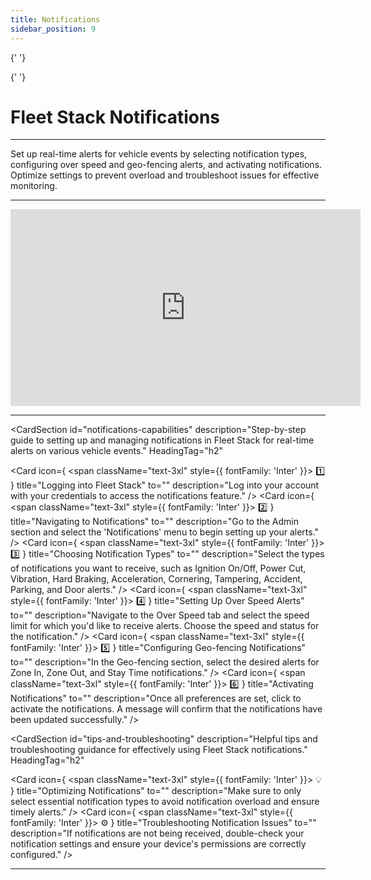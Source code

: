 ```yaml
---
title: Notifications
sidebar_position: 9
---
```



<Head>
  <meta charSet="UTF-8" />
  <meta name="viewport" content="width=device-width, initial-scale=1.0" />
  <title>Fleet Stack Notifications</title>
  <meta name="description" content="A comprehensive guide to setting up and managing notifications in Fleet Stack, including vehicle event alerts, over-speed warnings, and geo-fencing notifications." />
  <meta name="keywords" content="Notifications, Fleet Stack, vehicle alerts, over-speed warnings, geo-fencing, software guide" />
  <meta name="author" content="Fleet Stack Team" />
  <meta name="robots" content="index, follow" />
  <link rel="canonical" href="https://docs.fleetstackglobal.com/guides/Features-and-Tools/notifications/" />
  
  <!-- Open Graph Metadata for social sharing -->
  <meta property="og:title" content="Fleet Stack Notifications" />
  <meta property="og:description" content="A comprehensive guide to setting up and managing notifications in Fleet Stack, including vehicle event alerts, over-speed warnings, and geo-fencing notifications." />
  <meta property="og:type" content="website" />
  <meta property="og:url" content="https://docs.fleetstackglobal.com/guides/Features-and-Tools/notifications/" />
  <meta property="og:image" content="https://fleetstackglobal.com/assets/img/Graphics/orginal/Stack01.png" />
  
  <!-- Twitter Card Metadata -->
  <meta name="twitter:card" content="summary_large_image" />
  <meta name="twitter:title" content="Fleet Stack Notifications" />
  <meta name="twitter:description" content="A comprehensive guide to setting up and managing notifications in Fleet Stack, including vehicle event alerts, over-speed warnings, and geo-fencing notifications." />
  <meta name="twitter:image" content="https://fleetstackglobal.com/assets/img/Graphics/orginal/Stack01.png" />

  <!-- Schema.org JSON-LD Markup for TechArticle -->

{' '}

<script type="application/ld+json">
  {`
      {
        "@context": "https://schema.org",
        "@type": "TechArticle",
        "mainEntityOfPage": {
          "@type": "WebPage",
          "@id": "https://docs.fleetstackglobal.com/guides/Features-and-Tools/notifications/"
        },
        "headline": "Fleet Stack Notifications",
        "description": "Set up real-time alerts for vehicle events by selecting notification types, configuring over speed and geo-fencing alerts, and activating notifications.",
        "image": "https://fleetstackglobal.com/assets/img/Graphics/orginal/Stack01.png",
        "author": {
          "@type": "Organization",
          "name": "Fleet Stack"
        },
        "publisher": {
          "@type": "Organization",
          "name": "Fleet Stack",
          "logo": {
            "@type": "ImageObject",
            "url": "https://fleetstackglobal.com"
          }
        }
      }
    `}
</script>

  <!-- Schema.org JSON-LD Markup for the Guide -->

{' '}

<script type="application/ld+json">
  {`
      {
        "@context": "https://schema.org",
        "@type": "WebPage",
        "name": "Fleet Stack Notifications",
        "description": "A comprehensive guide to setting up and managing notifications in Fleet Stack, including vehicle event alerts, over-speed warnings, and geo-fencing notifications.",
        "mainEntity": [
          {
            "@type": "ItemList",
            "itemListElement": [
              {
                "@type": "ListItem",
                "position": 1,
                "name": "Logging into Fleet Stack",
                "description": "Log into your account with your credentials to access the notifications feature."
              },
              {
                "@type": "ListItem",
                "position": 2,
                "name": "Navigating to Notifications",
                "description": "Go to the Admin section and select the 'Notifications' menu to begin setting up your alerts."
              },
              {
                "@type": "ListItem",
                "position": 3,
                "name": "Choosing Notification Types",
                "description": "Select the types of notifications you want to receive, such as Ignition On/Off, Power Cut, Vibration, Hard Braking, Acceleration, Cornering, Tampering, Accident, Parking, and Door alerts."
              },
              {
                "@type": "ListItem",
                "position": 4,
                "name": "Setting Up Over Speed Alerts",
                "description": "Navigate to the Over Speed tab and select the speed limit for which you'd like to receive alerts. Choose the speed and status for the notification."
              },
              {
                "@type": "ListItem",
                "position": 5,
                "name": "Configuring Geo-fencing Notifications",
                "description": "In the Geo-fencing section, select the desired alerts for Zone In, Zone Out, and Stay Time notifications."
              },
              {
                "@type": "ListItem",
                "position": 6,
                "name": "Activating Notifications",
                "description": "Once all preferences are set, click to activate the notifications. A message will confirm that the notifications have been updated successfully."
              },
              {
                "@type": "ListItem",
                "position": 7,
                "name": "Optimizing Notifications",
                "description": "Make sure to only select essential notification types to avoid notification overload and ensure timely alerts."
              },
              {
                "@type": "ListItem",
                "position": 8,
                "name": "Troubleshooting Notification Issues",
                "description": "If notifications are not being received, double-check your notification settings and ensure your device's permissions are correctly configured."
              }
            ]
          }
        ]
      }
    `}
</script>

</Head>

# Fleet Stack Notifications

---

Set up real-time alerts for vehicle events by selecting notification types, configuring over speed and geo-fencing alerts, and activating notifications. Optimize settings to prevent overload and troubleshoot issues for effective monitoring.

---

<div style={{ display: 'flex', justifyContent: 'center', marginTop: '20px' }}>
  <iframe
    width="560"
    height="315"
    src="https://www.youtube.com/embed/APReC1rvERA?si=seOigNytdteQxV5R"
    title="Scheduled Reports Management Tutorial"
    frameBorder="0"
    allow="accelerometer; autoplay; clipboard-write; encrypted-media; gyroscope; picture-in-picture"
    allowFullScreen
  ></iframe>
</div>

---

<CardSection
  id="notifications-capabilities"
  description="Step-by-step guide to setting up and managing notifications in Fleet Stack for real-time alerts on various vehicle events."
  HeadingTag="h2"
>
  <Card
    icon={
      <span className="text-3xl" style={{ fontFamily: 'Inter' }}>
        1️⃣
      </span>
    }
    title="Logging into Fleet Stack"
    to=""
    description="Log into your account with your credentials to access the notifications feature."
  />
  <Card
    icon={
      <span className="text-3xl" style={{ fontFamily: 'Inter' }}>
        2️⃣
      </span>
    }
    title="Navigating to Notifications"
    to=""
    description="Go to the Admin section and select the 'Notifications' menu to begin setting up your alerts."
  />
  <Card
    icon={
      <span className="text-3xl" style={{ fontFamily: 'Inter' }}>
        3️⃣
      </span>
    }
    title="Choosing Notification Types"
    to=""
    description="Select the types of notifications you want to receive, such as Ignition On/Off, Power Cut, Vibration, Hard Braking, Acceleration, Cornering, Tampering, Accident, Parking, and Door alerts."
  />
  <Card
    icon={
      <span className="text-3xl" style={{ fontFamily: 'Inter' }}>
        4️⃣
      </span>
    }
    title="Setting Up Over Speed Alerts"
    to=""
    description="Navigate to the Over Speed tab and select the speed limit for which you'd like to receive alerts. Choose the speed and status for the notification."
  />
  <Card
    icon={
      <span className="text-3xl" style={{ fontFamily: 'Inter' }}>
        5️⃣
      </span>
    }
    title="Configuring Geo-fencing Notifications"
    to=""
    description="In the Geo-fencing section, select the desired alerts for Zone In, Zone Out, and Stay Time notifications."
  />
  <Card
    icon={
      <span className="text-3xl" style={{ fontFamily: 'Inter' }}>
        6️⃣
      </span>
    }
    title="Activating Notifications"
    to=""
    description="Once all preferences are set, click to activate the notifications. A message will confirm that the notifications have been updated successfully."
  />
</CardSection>

<CardSection
  id="tips-and-troubleshooting"
  description="Helpful tips and troubleshooting guidance for effectively using Fleet Stack notifications."
  HeadingTag="h2"
>
  <Card
    icon={
      <span className="text-3xl" style={{ fontFamily: 'Inter' }}>
        💡
      </span>
    }
    title="Optimizing Notifications"
    to=""
    description="Make sure to only select essential notification types to avoid notification overload and ensure timely alerts."
  />
  <Card
    icon={
      <span className="text-3xl" style={{ fontFamily: 'Inter' }}>
        ⚙️
      </span>
    }
    title="Troubleshooting Notification Issues"
    to=""
    description="If notifications are not being received, double-check your notification settings and ensure your device's permissions are correctly configured."
  />
</CardSection>

---

<head>
  <title>Fleet Stack Notifications</title>
  <meta
    name="description"
    content="A comprehensive guide to setting up and managing notifications in Fleet Stack, including vehicle event alerts, over-speed warnings, and geo-fencing notifications."
  />
</head>
